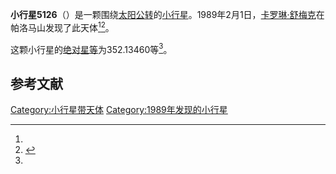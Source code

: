 {{Infobox planet
| bgcolour = #FFFFC0
| name = 5126 Achaemenides
| symbol = 
| image = 
| caption = 
| discovery = yes
| discovery_ref = 
| discoverer = [[卡罗琳·舒梅克|卡罗琳·舒梅克]]
| discovery_site = [[帕洛马山|帕洛马山]] 
| discovered = 1989年2月1日
| designations = yes
| mp_name = 
| named_after = 
| alt_names = 
| mp_category = [[特洛伊小行星|特洛伊小行星]]
| orbit_ref = <ref name="a">[http://ssd.jpl.nasa.gov/sbdb.cgi?sstr=5126 5126 Achaemenides] {{Wayback|url=http://ssd.jpl.nasa.gov/sbdb.cgi?sstr=5126 |date=20201124011939 }}，小行星數據庫瀏覽器（JPL Small-Body Database Browser）－[[美国国家航空航天局|美国国家航空航天局]]喷气推进实验室</ref>
| epoch = 2456400.5 (2013年4月18日更新)
| aphelion = {{convert|5.3786003|AU|km|3|abbr=on|lk=out}}
| perihelion = {{convert|5.0993259|AU|km|3|abbr=on}}
| semimajor = {{convert|5.2389631|AU|km|3|abbr=on}}
| eccentricity = 0.0266536
| period = 4379.922775 [[日|日]]<br />11.99[[儒略年|儒略年]]
| avg_speed = 
| inclination = 29.86275
| asc_node = 116.50008
| mean_anomaly = 
| arg_peri = 352.13460
| satellites = 
| physical_characteristics = yes
| dimensions = 
| mass = 
| density = 
| surface_grav = 
| escape_velocity = 
| sidereal_day = 
| axial_tilt = 
| pole_ecliptic_lat = 
| pole_ecliptic_lon = 
| albedo = 
| temperatures= 
| temp_name1 = 
| mean_temp_1 = 
| max_temp_1 = 
| temp_name2 = 
| max_temp_2 = 
| spectral_type = 
| abs_magnitude = 352.13460
}}

'''小行星5126'''（{{lang-en|5126 Achaemenides}}）是一颗围绕[[太阳|太阳]][[公转|公转]]的[[小行星|小行星]]。1989年2月1日，[[卡罗琳·舒梅克|卡罗琳·舒梅克]]在帕洛马山发现了此天体<ref name="a" /><ref>{{cite news|title=小行星列表|url=http://cfa-www.harvard.edu/iau/lists/NumberedMPs.txt|accessdate=2013-07-08|newspaper=哈佛大学|archive-date=2008-05-17|archive-url=https://web.archive.org/web/20080517010638/http://cfa-www.harvard.edu/iau/lists/NumberedMPs.txt|dead-url=no}}</ref>。

这颗小行星的[[绝对星等|绝对星等]]为352.13460等<ref name="a" />。

==参考文献==
{{reflist}}
{{Minor Planet Number|[[小行星5125|小行星5125]]|[[小行星5127|小行星5127]]}}

{{小天体}}

[[Category:小行星带天体|Category:小行星带天体]]
[[Category:1989年发现的小行星|Category:1989年发现的小行星]]

{{asteroid-stub}}